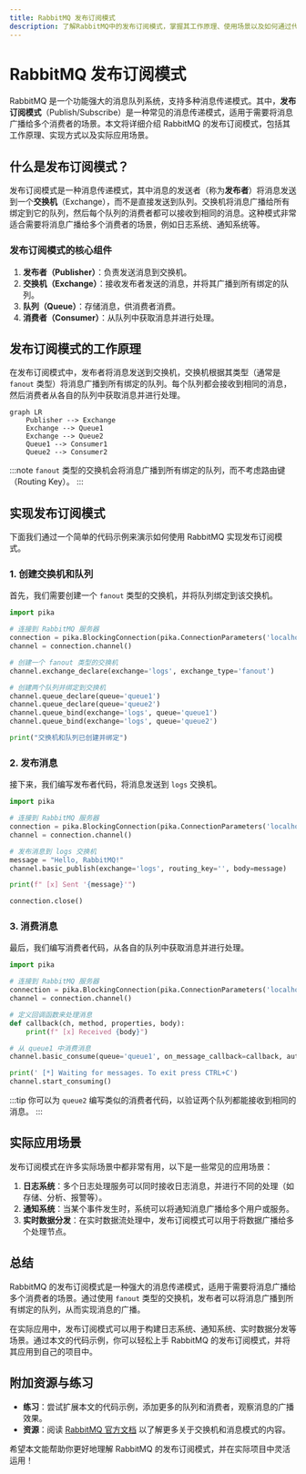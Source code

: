 ```yaml
---
title: RabbitMQ 发布订阅模式
description: 了解RabbitMQ中的发布订阅模式，掌握其工作原理、使用场景以及如何通过代码实现消息的广播。
---
```


# RabbitMQ 发布订阅模式

RabbitMQ 是一个功能强大的消息队列系统，支持多种消息传递模式。其中，**发布订阅模式**（Publish/Subscribe）是一种常见的消息传递模式，适用于需要将消息广播给多个消费者的场景。本文将详细介绍 RabbitMQ 的发布订阅模式，包括其工作原理、实现方式以及实际应用场景。

## 什么是发布订阅模式？

发布订阅模式是一种消息传递模式，其中消息的发送者（称为**发布者**）将消息发送到一个**交换机**（Exchange），而不是直接发送到队列。交换机将消息广播给所有绑定到它的队列，然后每个队列的消费者都可以接收到相同的消息。这种模式非常适合需要将消息广播给多个消费者的场景，例如日志系统、通知系统等。

### 发布订阅模式的核心组件

1. **发布者（Publisher）**：负责发送消息到交换机。
2. **交换机（Exchange）**：接收发布者发送的消息，并将其广播到所有绑定的队列。
3. **队列（Queue）**：存储消息，供消费者消费。
4. **消费者（Consumer）**：从队列中获取消息并进行处理。

## 发布订阅模式的工作原理

在发布订阅模式中，发布者将消息发送到交换机，交换机根据其类型（通常是 `fanout` 类型）将消息广播到所有绑定的队列。每个队列都会接收到相同的消息，然后消费者从各自的队列中获取消息并进行处理。

```mermaid
graph LR
    Publisher --> Exchange
    Exchange --> Queue1
    Exchange --> Queue2
    Queue1 --> Consumer1
    Queue2 --> Consumer2
```

:::note
`fanout` 类型的交换机会将消息广播到所有绑定的队列，而不考虑路由键（Routing Key）。
:::

## 实现发布订阅模式

下面我们通过一个简单的代码示例来演示如何使用 RabbitMQ 实现发布订阅模式。

### 1. 创建交换机和队列

首先，我们需要创建一个 `fanout` 类型的交换机，并将队列绑定到该交换机。

```python
import pika

# 连接到 RabbitMQ 服务器
connection = pika.BlockingConnection(pika.ConnectionParameters('localhost'))
channel = connection.channel()

# 创建一个 fanout 类型的交换机
channel.exchange_declare(exchange='logs', exchange_type='fanout')

# 创建两个队列并绑定到交换机
channel.queue_declare(queue='queue1')
channel.queue_declare(queue='queue2')
channel.queue_bind(exchange='logs', queue='queue1')
channel.queue_bind(exchange='logs', queue='queue2')

print("交换机和队列已创建并绑定")
```

### 2. 发布消息

接下来，我们编写发布者代码，将消息发送到 `logs` 交换机。

```python
import pika

# 连接到 RabbitMQ 服务器
connection = pika.BlockingConnection(pika.ConnectionParameters('localhost'))
channel = connection.channel()

# 发布消息到 logs 交换机
message = "Hello, RabbitMQ!"
channel.basic_publish(exchange='logs', routing_key='', body=message)

print(f" [x] Sent '{message}'")

connection.close()
```

### 3. 消费消息

最后，我们编写消费者代码，从各自的队列中获取消息并进行处理。

```python
import pika

# 连接到 RabbitMQ 服务器
connection = pika.BlockingConnection(pika.ConnectionParameters('localhost'))
channel = connection.channel()

# 定义回调函数来处理消息
def callback(ch, method, properties, body):
    print(f" [x] Received {body}")

# 从 queue1 中消费消息
channel.basic_consume(queue='queue1', on_message_callback=callback, auto_ack=True)

print(' [*] Waiting for messages. To exit press CTRL+C')
channel.start_consuming()
```

:::tip
你可以为 `queue2` 编写类似的消费者代码，以验证两个队列都能接收到相同的消息。
:::

## 实际应用场景

发布订阅模式在许多实际场景中都非常有用，以下是一些常见的应用场景：

1. **日志系统**：多个日志处理服务可以同时接收日志消息，并进行不同的处理（如存储、分析、报警等）。
2. **通知系统**：当某个事件发生时，系统可以将通知消息广播给多个用户或服务。
3. **实时数据分发**：在实时数据流处理中，发布订阅模式可以用于将数据广播给多个处理节点。

## 总结

RabbitMQ 的发布订阅模式是一种强大的消息传递模式，适用于需要将消息广播给多个消费者的场景。通过使用 `fanout` 类型的交换机，发布者可以将消息广播到所有绑定的队列，从而实现消息的广播。

在实际应用中，发布订阅模式可以用于构建日志系统、通知系统、实时数据分发等场景。通过本文的代码示例，你可以轻松上手 RabbitMQ 的发布订阅模式，并将其应用到自己的项目中。

## 附加资源与练习

- **练习**：尝试扩展本文的代码示例，添加更多的队列和消费者，观察消息的广播效果。
- **资源**：阅读 [RabbitMQ 官方文档](https://www.rabbitmq.com/documentation.html) 以了解更多关于交换机和消息模式的内容。

希望本文能帮助你更好地理解 RabbitMQ 的发布订阅模式，并在实际项目中灵活运用！